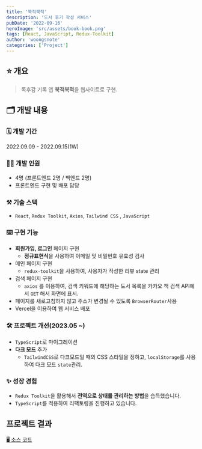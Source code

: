 ```yaml
---
title: '북적북적'
description: '도서 후기 작성 서비스'
pubDate: '2022-09-16'
heroImage: 'src/assets/book-book.png'
tags: [React, JavaScript, Redux-Toolkit]
author: 'woongsnote'
categories: ['Project']
---
```


## ⭐ 개요

> 독후감 기록 앱 **북적북적**을 웹사이트로 구현.

## 🗂️ 개발 내용

### 🗓️ 개발 기간

2022.09.09 - 2022.09.15(1W)

### 🧑‍💻 개발 인원

- 4명 (프론트엔드 2명 / 백엔드 2명)
- 프론트엔드 구현 및 배포 담당

### ⚒️ 기술 스택

- `React`, `Redux Toolkit`, `Axios`, `Tailwind CSS` , `JavaScript`

### ⌨️ 구현 기능

- **회원가입, 로그인** 페이지 구현
  - **정규표현식**을 사용하여 이메일 및 비밀번호 유효성 검사
- 메인 페이지 구현
  - `redux-toolkit`을 사용하여, 사용자가 작성한 리뷰 state 관리
- 검색 페이지 구현
  - `axios` 를 이용하여, 검색 키워드에 해당하는 도서 목록을 카카오 책 검색 API에서 `GET` 해서 화면에 표시.
- 페이지를 새로고침하지 않고 주소가 변경될 수 있도록 `BrowserRouter`사용
- Vercel을 이용하여 웹 서비스 배포

### 🛠️ 프로젝트 개선(2023.05 ~)

- `TypeScript`로 마이그레이션
- **다크 모드** 추가
  - `TailwindCSS`로 다크모드일 때의 CSS 스타일을 정하고, `localStorage`를 사용하여 다크 모드 `state`관리.

### ✨ 성장 경험

- `Redux Toolkit`을 활용해서 **전역으로 상태를 관리하는 방법**을 습득했습니다.
- `TypeScript`를 적용하여 리팩토링을 진행하고 있습니다.

## 프로젝트 결과

[🖥️ 소스 코드](https://github.com/woongsnote/bookbook-fe)
